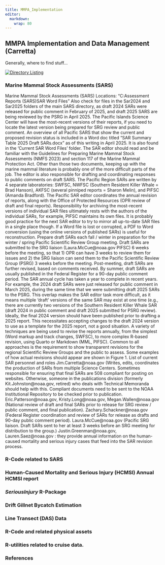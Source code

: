 ```yaml
---
title: MMPA_Implementation
editor: 
  markdown: 
    wrap: 80
---
```


## MMPA Implementation and Data Management (Carretta)

 Generally, where to find stuff...
 
 [![Directory Listing](Carretta_Directories.png)](https://quarto.org)

### Marine Mammal Stock Assessments (SARS) 

Marine Mammal Stock Assessments (SARS) Locations: “C:\Carretta\Stock Assessment
Reports (SARS)\Current SAR Word Files” Also check for files in the Sar2024 and
Sar2025 folders of the main SARS directory, as draft 2024 SARs were released for
public comment in February of 2025, and draft 2025 SARS are being reviewed by
the PSRG in April 2025. The Pacific Islands Science Center will have the
most-recent versions of their reports, if you need to locate the latest version
being prepared for SRG review and public comment. An overview of all Pacific
SARS that show the current and proposed revision status is included in a Word
doc titled “SAR Summary Table 2025 Draft SARs.docx” as of this writing in April
2025. It is also found in the ‘Current SAR Word Files’ folder. The SAR editor
should read and be familiar with the Guidelines for Preparing Marine Mammal
Stock Assessments (NMFS 2023) and section 117 of the Marine Mammal Protection
Act. Other than those two documents, keeping up with the marine mammal
literature is probably one of the more difficult parts of the job. The editor is
also responsible for drafting and coordinating responses to public comments on
draft SARS. The Pacific Region SARs are written by 4 separate laboratories:
SWFSC, NWFSC (Southern Resident Killer Whale = Brad Hanson), AKFSC (several
pinniped reports = Sharon Melin), and PIFSC (Amanda Bradford). The Pacific SAR
editor coordinates the annual revision of reports, along with the Office of
Protected Resources (OPR review of draft and final reports). Responsibility for
archiving the most-recent versions of individual SAR files ultimately rests with
the authors of the individual SARs, for example, PIFSC maintains its own files.
It is probably good practice for the next SAR editor to try to mirror all
up-to-date SAR files in a single place though. If a Word file is lost or
corrupted, a PDF to Word conversion (using the online versions of published
SARs) is useful for reconstruction. Prepare draft SARs each fall / winter in
preparation for the winter / spring Pacific Scientific Review Group meeting.
Draft SARs are submitted to the SRG liaison (Laura.McCue\@noaa.gov PIFSC) 6
weeks before the meeting, so that 1) OPR can have 3 weeks to review them for
issues and 2) the SRG liaison can send them to the Pacific Scientific Review
Group (PSRG) 3 weeks before the meeting. Post-meeting, draft SARs are further
revised, based on comments received. By summer, draft SARs are usually published
in the Federal Register for a 90-day public comment period. The SAR annual cycle
has taken a year to complete in recent years. For example, the 2024 draft SARs
were just released for public comment in March 2025, during the same time that
we were submitting draft 2025 SARs to the PSRG. This overlap makes the SAR
editor task more difficult, as it means multiple ‘draft’ versions of the same
SAR may exist at one time (e.g., there are currently two versions of the
Southern Resident Killer Whale SAR (draft 2024 in public comment and draft 2025
submitted for PSRG review). Ideally, the final 2024 version should have been
published prior to drafting a 2025 report. This necessitates accepting changes
to the draft 2024 version to use as a template for the 2025 report, not a good
situation. A variety of techniques are being used to revise the reports
annually, from the simplest (Word markup and track changes, SWFSC), to more
complex R-based revision, using Quarto or Markdown (MML, PIFSC). Common to all
approaches is the requirement to show transparent revisions for the regional
Scientific Review Groups and the public to assess. Some examples of how actual
revisions should appear are shown in Figure 1. List of current SAR personnel and
roles Jim.Carretta\@noaa.gov (Writes, edits, coordinates the production of SARs
from multiple Science Centers. Sometimes responsible for ensuring that final
SARs are 508 compliant for posting on websites. Otherwise, someone in the
publications division (formerly Kit.Johnston\@noaa.gov, retired) who deals with
Technical Memoranda should help with this. Compliant documents need to be sent
to the NOAA Institutional Repository to be checked prior to publication.
Eric.Patterson\@noaa.gov, Kristy.Long\@noaa.gov, Megan.Wallen\@noaa.gov
(National review of draft and final SARs prior to release for SRG review /
public comment, and final publication). Zachary.Schackner\@noaa.gov (Federal
Register coordination and review of SARs for release as drafts and 90-day public
comment period). Laura.McCue\@noaa.gov (Pacific SRG liaison. Draft SARs sent to
her at least 3 weeks before an SRG meeting for distribution to the group.)
Justin.Greenman\@noaa.gov, Lauren.Saez\@noaa.gov : they provide annual
information on the human-caused mortality and serious injury cases that feed
into the SAR revision process.

### R-Code related to SARS 

### Human-Caused Mortality and Serious Injury (HCMSI) Annual HCMSI report 

### *SeriousInjury* R-Package

### Drift Gillnet Bycatch Estimation 

### Line Transect (DAS) Data

### R-Code and related physical assets 

### R-utilities related to cruise data. 

### References
